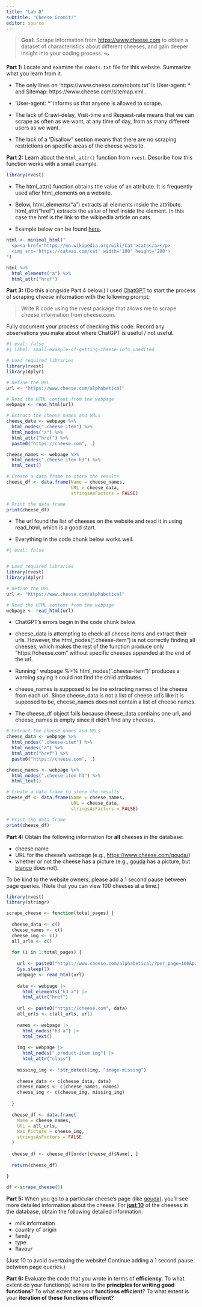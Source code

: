 ```yaml
---
title: "Lab 8"
subtitle: "Cheese Gromit!"
editor: source
---
```


> **Goal:** Scrape information from <https://www.cheese.com> to obtain a dataset of characteristics about different cheeses, and gain deeper insight into your coding process. 🪤

**Part 1:** Locate and examine the `robots.txt` file for this website. Summarize what you learn from it.

-   The only lines on 'https://www.cheese.com/robots.txt' is User-agent: \* and Sitemap: https://www.cheese.com/sitemap.xml .

-   'User-agent: \*' informs us that anyone is allowed to scrape.

-   The lack of Crawl-delay, Visit-time and Request-rate means that we can scrape as often as we want, at any time of day, from as many different users as we want.

-   The lack of a 'Disallow" section means that there are no scraping restrictions on specific areas of the cheese website.

**Part 2:** Learn about the `html_attr()` function from `rvest`. Describe how this function works with a small example.

```r
library(rvest)
```

-   The html_attr() function obtains the value of an attribute. It is frequently used after html_elements on a website.

-   Below, html_elements("a") extracts all elements inside the <a> attribute. html_attr("href") extracts the value of href inside the <a> element. In this case the href is the link to the wikipedia article on cats.

-   Example below can be found [here](https://cran.r-project.org/web/packages/rvest/vignettes/rvest.html).

```r
html <- minimal_html("
  <p><a href='https://en.wikipedia.org/wiki/Cat'>cats</a></p>
  <img src='https://cataas.com/cat' width='100' height='200'>
")

html %>% 
  html_elements("a") %>% 
  html_attr("href")
```

**Part 3:** (Do this alongside Part 4 below.) I used [ChatGPT](https://chat.openai.com/chat) to start the process of scraping cheese information with the following prompt:

> Write R code using the rvest package that allows me to scrape cheese information from cheese.com.

Fully document your process of checking this code. Record any observations you make about where ChatGPT is useful / not useful.

```r
#| eval: false
#| label: small-example-of-getting-cheese-info_unedited

# Load required libraries
library(rvest)
library(dplyr)

# Define the URL
url <- "https://www.cheese.com/alphabetical"

# Read the HTML content from the webpage
webpage <- read_html(url)

# Extract the cheese names and URLs
cheese_data <- webpage %>%
  html_nodes(".cheese-item") %>%
  html_nodes("a") %>%
  html_attr("href") %>%
  paste0("https://cheese.com", .)

cheese_names <- webpage %>%
  html_nodes(".cheese-item h3") %>%
  html_text()

# Create a data frame to store the results
cheese_df <- data.frame(Name = cheese_names,
                        URL = cheese_data,
                        stringsAsFactors = FALSE)

# Print the data frame
print(cheese_df)
```

-   The url found the list of cheeses on the website and read it in using read_html, which is a good start.

-   Everything in the code chunk below works well.

```r
#| eval: false


# Load required libraries
library(rvest)
library(dplyr)

# Define the URL
url <- "https://www.cheese.com/alphabetical"

# Read the HTML content from the webpage
webpage <- read_html(url)
```

-   ChatGPT's errors begin in the code chunk below

-   cheese_data is attempting to check all cheese items and extract their urls. However, the html_nodes(".cheese-item") is not correctly finding all cheeses, which makes the rest of the function produce only "https://cheese.com" without specific cheeses appended at the end of the url.

-   Running ' webpage %\>% html_nodes(".cheese-item")' produces a warning saying it could not find the child attributes.

-   cheese_names is supposed to be the extracting names of the cheese from each url. Since cheese_data is not a list of cheese url's like it is supposed to be, cheese_names does not contain a list of cheese names.

-   The cheese_df object fails because cheese_data contiains one url, and cheese_names is empty since it didn't find any cheeses.

```r
# Extract the cheese names and URLs
cheese_data <- webpage %>%
  html_nodes(".cheese-item") %>%
  html_nodes("a") %>%
  html_attr("href") %>%
  paste0("https://cheese.com", .)

cheese_names <- webpage %>%
  html_nodes(".cheese-item h3") %>%
  html_text()

# Create a data frame to store the results
cheese_df <- data.frame(Name = cheese_names,
                        URL = cheese_data,
                        stringsAsFactors = FALSE)

# Print the data frame
print(cheese_df)
```

**Part 4:** Obtain the following information for **all** cheeses in the database:

-   cheese name
-   URL for the cheese's webpage (e.g., <https://www.cheese.com/gouda/>)
-   whether or not the cheese has a picture (e.g., [gouda](https://www.cheese.com/gouda/) has a picture, but [bianco](https://www.cheese.com/bianco/) does not).

To be kind to the website owners, please add a 1 second pause between page queries. (Note that you can view 100 cheeses at a time.)

```r
library(rvest)
library(stringr)

scrape_cheese <- function(total_pages) {
  
  cheese_data <- c()
  cheese_names <- c()
  cheese_img <- c()
  all_urls <- c()
  
  for (i in 1:total_pages) {
    
    url <- paste0("https://www.cheese.com/alphabetical/?per_page=100&page=", i)
    Sys.sleep(1)
    webpage <- read_html(url)
    
    data <- webpage |>
      html_elements("h3 a") |>
      html_attr("href") 
    
    url <- paste0("https://cheese.com", data)
    all_urls <- c(all_urls, url)
    
    names <- webpage |>
      html_nodes("h3 a") |>
      html_text()
    
    img <- webpage |>
      html_nodes(".product-item img") |>
      html_attr("class")
    
    missing_img <- !str_detect(img, "image-missing")
    
    cheese_data <- c(cheese_data, data)
    cheese_names <- c(cheese_names, names)
    cheese_img <- c(cheese_img, missing_img)
      
  }
  
  cheese_df <- data.frame(
    Name = cheese_names,
    URL = all_urls,
    Has_Picture = cheese_img,
    stringsAsFactors = FALSE
  )
  
  cheese_df <- cheese_df[order(cheese_df$Name), ]
  
  return(cheese_df)
  
}

df <-scrape_cheese(5)

```

**Part 5:** When you go to a particular cheese's page (like [gouda](https://www.cheese.com/gouda/)), you'll see more detailed information about the cheese. For [**just 10**]{.underline} of the cheeses in the database, obtain the following detailed information:

-   milk information
-   country of origin
-   family
-   type
-   flavour

(Just 10 to avoid overtaxing the website! Continue adding a 1 second pause between page queries.)

**Part 6:** Evaluate the code that you wrote in terms of **efficiency**. To what extent do your function(s) adhere to the **principles for writing good functions**? To what extent are your **functions efficient**? To what extent is your **iteration of these functions efficient**?
